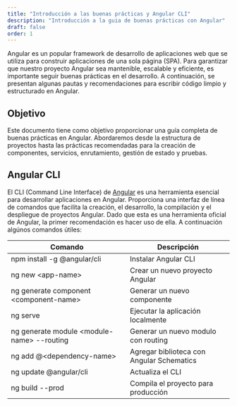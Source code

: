 ---
title: "Introducción a las buenas prácticas y Angular CLI"
description: "Introducción a la guia de buenas prácticas con Angular"
draft: false
order: 1
---

Angular es un popular framework de desarrollo de aplicaciones web que se utiliza para construir aplicaciones de una sola página (SPA). Para garantizar que nuestro proyecto Angular sea mantenible, escalable y eficiente, es importante seguir buenas prácticas en el desarrollo. A continuación, se presentan algunas pautas y recomendaciones para escribir código limpio y estructurado en Angular.

## Objetivo

Este documento tiene como objetivo proporcionar una guía completa de buenas prácticas en Angular. Abordaremos desde la estructura de proyectos hasta las prácticas recomendadas para la creación de componentes, servicios, enrutamiento, gestión de estado y pruebas.

## Angular CLI

El CLI (Command Line Interface) de [Angular](https://cli.angular.io/) es una herramienta esencial para desarrollar aplicaciones en Angular. Proporciona una interfaz de línea de comandos que facilita la creación, el desarrollo, la compilación y el despliegue de proyectos Angular. Dado que esta es una herramienta oficial de Angular, la primer recomendación es hacer uso de ella. A continuación algúnos comandos útiles:

| Comando                                      | Descripción                               |
| -------------------------------------------- | ----------------------------------------- |
| npm install -g @angular/cli                  | Instalar Angular CLI                      |
| ng new \<app-name\>                          | Crear un nuevo proyecto Angular           |
| ng generate component \<component-name\>     | Generar un nuevo componente               |
| ng serve                                     | Ejecutar la aplicación localmente         |
| ng generate module \<module-name\> --routing | Generar un nuevo modulo con routing       |
| ng add @\<dependency-name\>                  | Agregar biblioteca con Angular Schematics |
| ng update @angular/cli                       | Actualiza el CLI                          |
| ng build --prod                              | Compila el proyecto para producción       |
